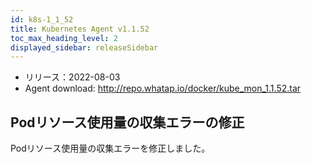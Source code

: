 ```yaml
---
id: k8s-1_1_52
title: Kubernetes Agent v1.1.52
toc_max_heading_level: 2
displayed_sidebar: releaseSidebar
---
```



- リリース：2022-08-03
- Agent download: http://repo.whatap.io/docker/kube_mon_1.1.52.tar

## Podリソース使用量の収集エラーの修正

Podリソース使用量の収集エラーを修正しました。
